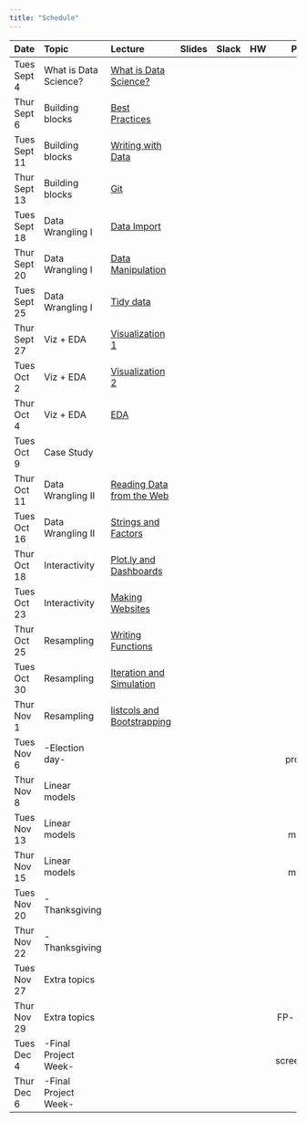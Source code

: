 ```yaml
---
title: "Schedule"
---
```


| Date          | Topic                 | Lecture                                                       | Slides                                                                        |  Slack                                          | HW  |  Project |
|:------------- |:--------------------- |:--------------------------------------------------------------|:-----------------------------------------------------------------------------:|:-----------------------------------------------:|:----:| -----:|
| Tues Sept 4   | What is Data Science? | [What is Data Science?](what_is_ds_i.html)                    | [<i class="fas fa-desktop fa-lg"></i>](slides/what_is_data_science_i.pdf)     | [<i class="fab fa-slack fa-lg"></i>](link)      | [<i class="far fa-file-code fa-lg"></i>](link)  |     |   
| Thur Sept 6   | Building blocks       | [Best Practices](best_practices.html)                         | [<i class="fas fa-desktop fa-lg"></i>](slides/best_practices.pdf)             | [<i class="fab fa-slack fa-lg"></i>](link)      |      |     |
| Tues Sept 11  | Building blocks       | [Writing with Data](writing_with_data.html)                   | [<i class="fas fa-desktop fa-lg"></i>](slides/writing_with_data.pdf)          | [<i class="fab fa-slack fa-lg"></i>](link)      |      |     |
| Thur Sept 13  | Building blocks       | [Git](git.html)                                               | [<i class="fas fa-desktop fa-lg"></i>](slides/git.pdf)                        | [<i class="fab fa-slack fa-lg"></i>](link)      | [<i class="far fa-file-code fa-lg"></i>](link)  |     |   
| Tues Sept 18  | Data Wrangling I      | [Data Import](data_import.html)                               | [<i class="fas fa-desktop fa-lg"></i>](slides/data_import.pdf)                | [<i class="fab fa-slack fa-lg"></i>](link)      |      |     |
| Thur Sept 20  | Data Wrangling I      | [Data Manipulation](data_manipulation.html)                   | [<i class="fas fa-desktop fa-lg"></i>](slides/data_manipulation.pdf)          | [<i class="fab fa-slack fa-lg"></i>](link)      |      |     |
| Tues Sept 25  | Data Wrangling I      | [Tidy data](tidy_data.html)                                   | [<i class="fas fa-desktop fa-lg"></i>](slides/tidy_data.pdf)                  | [<i class="fab fa-slack fa-lg"></i>](link)      | [<i class="far fa-file-code fa-lg"></i>](link) |     |   
| Thur Sept 27  | Viz + EDA             | [Visualization 1](visualization.html)                         | [<i class="fas fa-desktop fa-lg"></i>](slides/visualization_1.pdf)            | [<i class="fab fa-slack fa-lg"></i>](link)      |      |     |
| Tues Oct 2    | Viz + EDA             | [Visualization 2](visualization.html)                         | [<i class="fas fa-desktop fa-lg"></i>](slides/visualization_2.pdf)            | [<i class="fab fa-slack fa-lg"></i>](link)      |      |     |
| Thur Oct 4    | Viz + EDA             | [EDA](exploratory_analysis.html)                              | [<i class="fas fa-desktop fa-lg"></i>](slides/exploratory_analysis.pdf)       | [<i class="fab fa-slack fa-lg"></i>](link)      | [<i class="far fa-file-code fa-lg"></i>](link)  |     |   
| Tues Oct 9    | Case Study            |                                                               | [<i class="fas fa-desktop fa-lg"></i>](link)                                  | [<i class="fab fa-slack fa-lg"></i>](link)      |      |     |
| Thur Oct 11   | Data Wrangling II     | [Reading Data from the Web](reading_data_from_the_web.html)   | [<i class="fas fa-desktop fa-lg"></i>](slides/reading_data_from_the_web.pdf)  | [<i class="fab fa-slack fa-lg"></i>](link)      |      |     |
| Tues Oct 16   | Data Wrangling II     | [Strings and Factors](strings_and_factors.html)               | [<i class="fas fa-desktop fa-lg"></i>](slides/strings_and_factors.pdf)        | [<i class="fab fa-slack fa-lg"></i>](link)      |      | MT  |
| Thur Oct 18   | Interactivity         | [Plot.ly and Dashboards](plotly_and_dashboards.html)          | [<i class="fas fa-desktop fa-lg"></i>](slides/plotly_and_dashboards.pdf)      | [<i class="fab fa-slack fa-lg"></i>](link)      |      |     |
| Tues Oct 23   | Interactivity         | [Making Websites](making_websites.html)                       | [<i class="fas fa-desktop fa-lg"></i>](slides/making_websites.pdf)            | [<i class="fab fa-slack fa-lg"></i>](link)      | [<i class="far fa-file-code fa-lg"></i>](link)     | FP  |
| Thur Oct 25   | Resampling            | [Writing Functions](writing_functions.html)                   | [<i class="fas fa-desktop fa-lg"></i>](link)  | [<i class="fab fa-slack fa-lg"></i>](link)      |      |     |
| Tues Oct 30   | Resampling            | [Iteration and Simulation](iteration_and_simulation.html)     | [<i class="fas fa-desktop fa-lg"></i>](slides/iteration_and_simulation.pdf)   | [<i class="fab fa-slack fa-lg"></i>](link)      |      |     |
| Thur Nov 1    | Resampling            | [listcols and Bootstrapping](listcols_and_bootstrapping.html) | [<i class="fas fa-desktop fa-lg"></i>](slides/listcols_and_bootstrapping.pdf) | [<i class="fab fa-slack fa-lg"></i>](link)      | [<i class="far fa-file-code fa-lg"></i>](link)  |     |
| Tues Nov 6    | -Election day-        |         |                                               |                                                 |      | FP-proposal   |
| Thur Nov 8    | Linear models         |         | [<i class="fas fa-desktop fa-lg"></i>](link)  | [<i class="fab fa-slack fa-lg"></i>](link)      |      |     |
| Tues Nov 13   | Linear models         |         | [<i class="fas fa-desktop fa-lg"></i>](link)  | [<i class="fab fa-slack fa-lg"></i>](link)      |      | FP- meeting   |
| Thur Nov 15   | Linear models         |         | [<i class="fas fa-desktop fa-lg"></i>](link)  | [<i class="fab fa-slack fa-lg"></i>](link)      | [<i class="far fa-file-code fa-lg"></i>](link)  | FP- meeting   |
| Tues Nov 20   | -Thanksgiving         |         |                                               |                                                 |      |     |
| Thur Nov 22   | -Thanksgiving         |         |                                               |                                                 |      |     |
| Tues Nov 27   | Extra topics          |         | [<i class="fas fa-desktop fa-lg"></i>](link)  | [<i class="fab fa-slack fa-lg"></i>](link)      |      |     |
| Thur Nov 29   | Extra topics          |         | [<i class="fas fa-desktop fa-lg"></i>](link)  | [<i class="fab fa-slack fa-lg"></i>](link)      | [<i class="far fa-file-code fa-lg"></i>](link)  | FP- report   |
| Tues Dec 4    | -Final Project Week-  |         |                                               |                                                 |      | FP- screencast   |
| Thur Dec 6    | -Final Project Week-  |         |                                               |                                                 |      |     |

